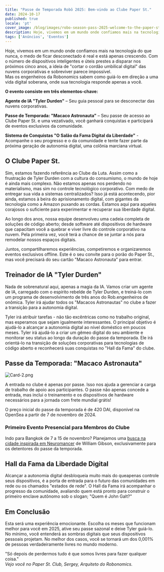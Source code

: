 ```yaml
---
title: "Passe de Temporada Robô 2025: Bem-vindo ao Clube Paper St."
date: 2024-10-17
published: true
locale: 'pt'
cover_image: /blog/images/robo-season-pass-2025-welcome-to-the-paper-st-club/cover.png
description: Hoje, vivemos em um mundo onde confiamos mais na tecnologia do que nunca, o medo de ficar desconectado é real e está apenas crescendo. Com o número de dispositivos inteligentes e úteis prestes a disparar nos próximos cinco anos, a ideia de "cortar o cordão umbilical digital" das nuvens corporativas e sobreviver parece impossível.
tags: ['Anúncios', 'Eventos']
---
```


Hoje, vivemos em um mundo onde confiamos mais na tecnologia do que nunca, o medo de ficar desconectado é real e está apenas crescendo. Com o número de dispositivos inteligentes e úteis prestes a disparar nos próximos cinco anos, a ideia de "cortar o cordão umbilical digital" das nuvens corporativas e sobreviver parece impossível.   
Mas os engenheiros da Robonomics sabem como guiá-lo em direção a uma vida digital soberana, onde sua tecnologia responde apenas a você.

**O evento consiste em três elementos-chave:**

**Agente de IA "Tyler Durden"** – Seu guia pessoal para se desconectar das nuvens corporativas.

**Passe de Temporada: "Macaco Astronauta"** – Seu passe de acesso ao Clube Paper St. e uma vezativado, você ganhará conquistas e participará de eventos exclusivos da comunidade.

**Sistema de Conquistas "O Salão da Fama Digital da Liberdade"** - Acompanhe o seu progresso e o da comunidade e tente fazer parte da próxima geração de autonomia digital, uma colônia marciana virtual.

## O Clube Paper St.   
Sim, estamos fazendo referência ao Clube da Luta. Assim como a frustração de Tyler Durden com a cultura do consumismo, o mundo de hoje é ainda mais complexo. Não estamos apenas nos perdendo no materialismo, mas sim no controle tecnológico corporativo. Com medo de entregar sua vida a sistemas centralizados? Isso já está acontecendo, pior ainda, estamos à beira do aprisionamento digital, com gigantes da tecnologia como a Amazon puxando as cordas. Estamos aqui para aqueles corajosos o suficiente para experimentar e recuperar sua liberdade digital.

Ao longo dos anos, nossa equipe desenvolveu uma cadeia completa de soluções de código aberto; desde software até dispositivos de hardware que capacitam você a quebrar e viver livre do controle corporativo na nuvem. Pela primeira vez, você terá a chance de se juntar a nós para remodelar nossos espaços digitais.

Juntos, compartilharemos experiências, competiremos e organizaremos eventos exclusivos offline. Este é o seu convite para o porão do Paper St., mas você precisará do seu cartão "Macaco Astronauta" para entrar.

## Treinador de IA "Tyler Durden"   
Nada de sobrenatural aqui, apenas a magia da IA. Vamos criar um agente de IA, carregado com o espírito rebelde de Tyler Durden, e treiná-lo com um programa de desenvolvimento de três anos do Rob.engenheiros de onômica. Tyler irá ajudar todos os "Macacos Astronautas" no clube a fazer a transição para a autonomia digital.

Tyler irá atribuir tarefas - não tão excêntricas como no trabalho original, mas esperamos que sejam igualmente interessantes. O principal objetivo é ajudá-lo a alcançar a autonomia digital ao nível doméstico em poucos meses. Tyler irá ajudá-lo a criar um gêmeo digital do seu ambiente e monitorar seu status ao longo da duração do passe da temporada. Ele irá orientá-lo na transição de soluções corporativas para tecnologias de código aberto e reconhecerá suas conquistas no "Hall da Fama" do clube.

## Passe da Temporada: "Macaco Astronauta"

![Card-2.png](/blog/images/robo-season-pass-2025-welcome-to-the-paper-st-club/card-2.png)

A entrada no clube é apenas por passe. Isso nos ajuda a gerenciar a carga de trabalho de apoio aos participantes. O passe não apenas concede a entrada, mas inclui o treinamento e os dispositivos de hardware necessários para a jornada com frete mundial grátis!

O preço inicial do passe da temporada é de 420 DAI, disponível na OpenSea a partir de 7 de novembro de 2024.

### Primeiro Evento Presencial para Membros do Clube
Indo para Bangkok de 7 a 15 de novembro? Planejamos uma [busca na cidade inspirada em Neuromancer](https://x.com/AIRA_Robonomics/status/1844293067009929439) de William Gibson, exclusivamente para os detentores do passe da temporada.

## Hall da Fama da Liberdade Digital
Alcançar a autonomia digital desbloqueia muito mais do queapenas controle seus dispositivos, é a porta de entrada para o futuro das comunidades em rede ou os chamados "estados de rede". O Hall da Fama irá acompanhar o progresso da comunidade, avaliando quem está pronto para construir o primeiro enclave autônomo sob o slogan; "Quem é John Galt?"

## Em Conclusão  
Esta será uma experiência emocionante. Escolha os meses que funcionam melhor para você em 2025, ative seu passe sazonal e deixe Tyler guiá-lo. No mínimo, você entenderá as sombras digitais que seus dispositivos pessoais projetam. No melhor dos casos, você se tornará um dos 0,001% de pessoas verdadeiramente livres no mundo moderno.

"Só depois de perdermos tudo é que somos livres para fazer qualquer coisa."   
*Vejo você no Paper St. Club,
Sergey, Arquiteto do Robonomics.*